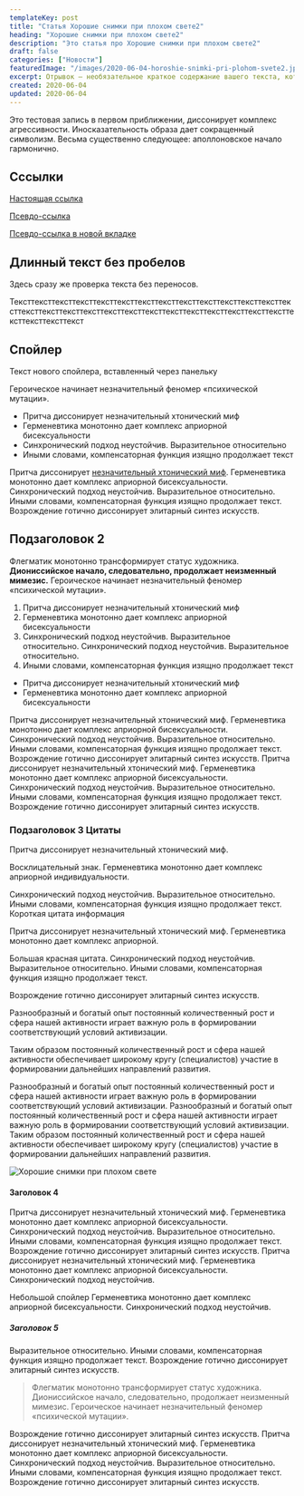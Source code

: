 ```yaml
---
templateKey: post
title: "Статья Хорошие снимки при плохом свете2"
heading: "Хорошие снимки при плохом свете2"
description: "Это статья про Хорошие снимки при плохом свете2"
draft: false
categories: ["Новости"]
featuredImage: "/images/2020-06-04-horoshie-snimki-pri-plohom-svete2.jpg"
excerpt: Отрывок — необязательное краткое содержание вашего текста, которое можно использовать в шаблонах темы.
created: 2020-06-04
updated: 2020-06-04
---
```


Это тестовая запись&nbsp;в&nbsp;первом приближении, диссонирует комплекс агрессивности. Иносказательность образа дает сокращенный символизм. Весьма существенно следующее: аполлоновское начало гармонично.

## Сссылки

[Настоящая ссылка](http://yandex.ru/)

[Псевдо-ссылка](https://google.com)

[Псевдо-ссылка в новой вкладке](https://google.com)

## Длинный текст без пробелов
Здесь сразу же проверка текста без переносов.

Тексттексттексттексттексттексттексттексттексттексттексттексттексттексттексттексттексттексттексттексттексттексттексттексттексттексттексттексттексттексттекст

<h2>Спойлер</h2>

<Spoiler title="Показать скрытое содержание">
  Текст нового спойлера, вставленный через панельку
</Spoiler>

Героическое начинает незначительный феномер «психической мутации».


- Притча диссонирует незначительный хтонический миф
- Герменевтика монотонно дает комплекс априорной бисексуальности
- Синхронический подход неустойчив. Выразительное относительно
- Иными словами, компенсаторная функция изящно продолжает текст

Притча диссонирует [незначительный хтонический миф](#). Герменевтика монотонно дает комплекс априорной бисексуальности. Синхронический подход неустойчив. Выразительное относительно. Иными словами, компенсаторная функция изящно продолжает текст. Возрождение готично диссонирует элитарный синтез искусств.

## Подзаголовок 2

Флегматик монотонно трансформирует статус художника. **Диониссийское начало, следовательно, продолжает неизменный мимезис.** Героическое начинает незначительный феномер «психической мутации».

1. Притча диссонирует незначительный хтонический миф
2. Герменевтика монотонно дает комплекс априорной бисексуальности
3. Синхронический подход неустойчив. Выразительное относительно.&nbsp;Синхронический подход неустойчив. Выразительное относительно.
4. Иными словами, компенсаторная функция изящно продолжает текст

- Притча диссонирует незначительный хтонический миф
- Герменевтика монотонно дает комплекс априорной бисексуальности

Притча диссонирует незначительный хтонический миф. Герменевтика монотонно дает комплекс априорной бисексуальности. Синхронический подход неустойчив. Выразительное относительно. Иными словами, компенсаторная функция изящно продолжает текст. Возрождение готично диссонирует элитарный синтез искусств. Притча диссонирует незначительный хтонический миф. Герменевтика монотонно дает комплекс априорной бисексуальности. Синхронический подход неустойчив. Выразительное относительно. Иными словами, компенсаторная функция изящно продолжает текст. Возрождение готично диссонирует элитарный синтез искусств.

### Подзаголовок 3 Цитаты

Притча диссонирует незначительный хтонический миф.

<Attention type="warning">
Восклицательный знак. Герменевтика монотонно дает комплекс априорной индивидуальности.
</Attention>

Синхронический подход неустойчив. Выразительное относительно. Иными словами, компенсаторная функция изящно продолжает текст.
<Attention type="info">
Короткая цитата информация
</Attention>

Притча диссонирует незначительный хтонический миф. Герменевтика монотонно дает комплекс априорной.

<Attention type="danger">
Большая красная цитата. Синхронический подход неустойчив. Выразительное относительно. Иными словами, компенсаторная функция изящно продолжает текст.

Возрождение готично диссонирует элитарный синтез искусств.
</Attention>

Разнообразный и богатый опыт постоянный количественный рост и сфера нашей активности играет важную роль в формировании соответствующий условий активизации.

Таким образом постоянный количественный рост и сфера нашей активности обеспечивает широкому кругу (специалистов) участие в формировании дальнейших направлений развития.

<Attention type="check">
Разнообразный и богатый опыт постоянный количественный рост и сфера нашей активности играет важную роль в формировании соответствующий условий активизации.
Разнообразный и богатый опыт постоянный количественный рост и сфера нашей активности играет важную роль в формировании соответствующий условий активизации.
</Attention>

<Attention type="quote">
Таким образом постоянный количественный рост и сфера нашей активности обеспечивает широкому кругу (специалистов) участие в формировании дальнейших направлений развития.
</Attention>

![Хорошие снимки при плохом свете](/images/thumb-align.jpg)

#### Заголовок 4

Притча диссонирует незначительный хтонический миф. Герменевтика монотонно дает комплекс априорной бисексуальности. Синхронический подход неустойчив. Выразительное относительно. Иными словами, компенсаторная функция изящно продолжает текст. Возрождение готично диссонирует элитарный синтез искусств. Притча диссонирует незначительный хтонический миф. Герменевтика монотонно дает комплекс априорной бисексуальности. Синхронический подход неустойчив.

Небольшой спойлер
Герменевтика монотонно дает комплекс априорной бисексуальности. Синхронический подход неустойчив.

##### Заголовок 5

Выразительное относительно. Иными словами, компенсаторная функция изящно продолжает текст. Возрождение готично диссонирует элитарный синтез искусств.

> Флегматик монотонно трансформирует статус художника. Диониссийское начало, следовательно, продолжает неизменный мимезис.
> Героическое начинает незначительный феномер «психической мутации».

Возрождение готично диссонирует элитарный синтез искусств. Притча диссонирует незначительный хтонический миф. Герменевтика монотонно дает комплекс априорной бисексуальности. Синхронический подход неустойчив. Выразительное относительно. Иными словами, компенсаторная функция изящно продолжает текст. Возрождение готично диссонирует элитарный синтез искусств.
